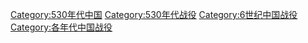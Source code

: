 [[Category:530年代中国|Category:530年代中国]]
[[Category:530年代战役|Category:530年代战役]]
[[Category:6世纪中国战役|Category:6世纪中国战役]]
[[Category:各年代中国战役|Category:各年代中国战役]]